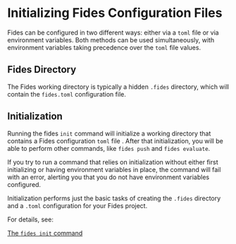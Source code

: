# Initializing Fides Configuration Files

Fides can be configured in two different ways: either via a ```toml``` file or via environment variables. Both methods can be used simultaneously, with environment variables taking precedence over the ```toml``` file values.

## Fides Directory
The Fides working directory is typically a hidden ```.fides``` directory, which will contain the ```fides.toml``` configuration file.

## Initialization
Running the fides ```init``` command will initialize a working directory that contains a Fides configuration ```toml``` file . After that initialization, you will be able to perform other commands, like ```fides push``` and ```fides evaluate```.

If you try to run a command that relies on initialization without either first initializing or having environment variables in place, the command will fail with an error, alerting you that you do not have environment variables configured.

Initialization performs just the basic tasks of creating the ```.fides``` directory and a ```.toml``` configuration for your Fides project.

For details, see:

[The ```fides init``` command](/dev-docs/cli/init/cmd-init)